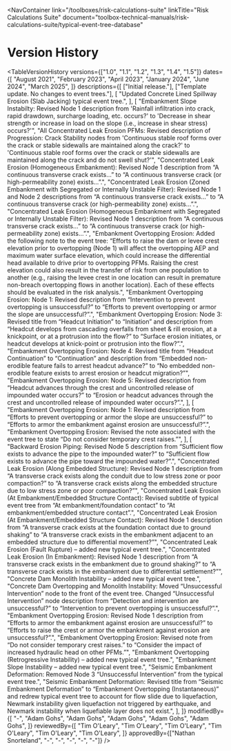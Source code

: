 
<NavContainer
  link="/toolboxes/risk-calculations-suite"
  linkTitle="Risk Calculations Suite"
  document="toolbox-technical-manuals/risk-calculations-suite/typical-event-tree-database"
></NavContainer>

# Version History

<TableVersionHistory
  versions={["1.0", "1.1", "1.2", "1.3", "1.4", "1.5"]}
  dates={[
    "August 2021",
    "February 2023",
    "April 2023",
    "January 2024",
    "June 2024",
    "March 2025",
  ]}
  descriptions={[
    ["Initial release."],
    ["Template update. No changes to event trees."],
    [
      "Updated Concrete Lined Spillway Erosion (Slab Jacking) typical event tree.",
    ],
    [
      "Embankment Slope Instabilty: Revised Node 1 description from 'Rainfall infiltration into crack, rapid drawdown, surcharge loading, etc. occurs?' to 'Decrease in shear strength or increase in load on the slope (i.e., increase in shear stress) occurs?'",
      "All Concentrated Leak Erosion PFMs: Revised description of Progression: Crack Stability nodes from 'Continuous stable roof forms over the crack or stable sidewalls are maintained along the crack?' to 'Continuous stable roof forms over the crack or stable sidewalls are maintained along the crack and do not swell shut?'",
      "Concentrated Leak Erosion (Homogeneous Embankment): Revised Node 1 description from “A continuous transverse crack exists…” to “A continuous transverse crack (or high-permeability zone) exists…”.",
      "Concentrated Leak Erosion (Zoned Embankment with Segregated or Internally Unstable Filter): Revised Node 1 and Node 2 descriptions from “A continuous transverse crack exists…” to “A continuous transverse crack (or high-permeability zone) exists…”.",
      "Concentrated Leak Erosion (Homogeneous Embankment with Segregated or Internally Unstable Filter): Revised Node 1 description from “A continuous transverse crack exists…” to “A continuous transverse crack (or high-permeability zone) exists…”.",
      "Embankment Overtopping Erosion: Added the following note to the event tree: “Efforts to raise the dam or levee crest elevation prior to overtopping (Node 1) will affect the overtopping AEP and maximum water surface elevation, which could increase the differential head available to drive prior to overtopping PFMs. Raising the crest elevation could also result in the transfer of risk from one population to another (e.g., raising the levee crest in one location can result in premature non-breach overtopping flows in another location). Each of these effects should be evaluated in the risk analysis.",
      "Embankment Overtopping Erosion: Node 1: Revised description from “Intervention to prevent overtopping is unsuccessful?” to “Efforts to prevent overtopping or armor the slope are unsuccessful?”.",
      "Embankment Overtopping Erosion: Node 3: Revised title from “Headcut Initiation” to “Initiation” and description from “Headcut develops from cascading overfalls from sheet & rill erosion, at a knickpoint, or at a protrusion into the flow?” to “Surface erosion initiates, or headcut develops at knick-point or protrusion into the flow?”.",
      "Embankment Overtopping Erosion: Node 4: Revised title from “Headcut Continuation” to “Continuation” and description from “Embedded non-erodible feature fails to arrest headcut advance?” to “No embedded non-erodible feature exists to arrest erosion or headcut migration?”",
      "Embankment Overtopping Erosion: Node 5: Revised description from “Headcut advances through the crest and uncontrolled release of impounded water occurs?” to “Erosion or headcut advances through the crest and uncontrolled release of impounded water occurs?”.",
    ],
    [
      "Embankment Overtopping Erosion: Node 1: Revised description from “Efforts to prevent overtopping or armor the slope are unsuccessful?” to “Efforts to armor the embankment against erosion are unsuccessful?”.",
      "Embankment Overtopping Erosion: Revised the note associated with the event tree to state “Do not consider temporary crest raises.”",
    ],
    [
      "Backward Erosion Piping: Revised Node 5 description from “Sufficient flow exists to advance the pipe to the impounded water?” to “Sufficient flow exists to advance the pipe toward the impounded water?”.",
      "Concentrated Leak Erosion (Along Embedded Structure): Revised Node 1 description from “A transverse crack exists along the conduit due to low stress zone or poor compaction?” to “A transverse crack exists along the embedded structure due to low stress zone or poor compaction?”",
      "Concentrated Leak Erosion (At Embankment/Embedded Structure Contact): Revised subtitle of typical event tree from “At embankment/foundation contact” to “At embankment/embedded structure contact”.",
      "Concentrated Leak Erosion (At Embankment/Embedded Structure Contact): Revised Node 1 description from “A transverse crack exists at the foundation contact due to ground shaking” to “A transverse crack exists in the embankment adjacent to an embedded structure due to differential movement?”",
      "Concentrated Leak Erosion (Fault Rupture) – added new typical event tree.",
      "Concentrated Leak Erosion (In Embankment): Revised Node 1 description from “A transverse crack exists in the embankment due to ground shaking?” to “A transverse crack exists in the embankment due to differential settlement?”",
      "Concrete Dam Monolith Instability – added new typical event tree.",
      "Concrete Dam Overtopping and Monolith Instability: Moved “Unsuccessful Intervention” node to the front of the event tree. Changed “Unsuccessful Intervention” node description from “Detection and intervention are unsuccessful?” to “Intervention to prevent overtopping is unsuccessful?”.",
      "Embankment Overtopping Erosion: Revised Node 1 description from “Efforts to armor the embankment against erosion are unsuccessful?” to “Efforts to raise the crest or armor the embankment against erosion are unsuccessful?”.",
      "Embankment Overtopping Erosion: Revised note from “Do not consider temporary crest raises.” to “Consider the impact of increased hydraulic head on other PFMs.”",
      "Embankment Overtopping (Retrogressive Instability) – added new typical event tree.",
      "Embankment Slope Instability – added new typical event tree.",
      "Seismic Embankment Deformation: Removed Node 3 “Unsuccessful Intervention” from the typical event tree.",
      "Seismic Embankment Deformation: Revised title from “Seismic Embankment Deformation” to “Embankment Overtopping (Instantaneous)” and redrew typical event tree to account for flow slide due to liquefaction, Newmark instability given liquefaction not triggered by earthquake, and Newmark instability when liquefiable layer does not exist.",
    ],
  ]}
  modifiedBy={[
    "-",
    "Adam Gohs",
    "Adam Gohs",
    "Adam Gohs",
    "Adam Gohs",
    "Adam Gohs",
  ]}
  reviewedBy={[
    "Tim O'Leary",
    "Tim O'Leary",
    "Tim O'Leary",
    "Tim O'Leary",
    "Tim O'Leary",
    "Tim O'Leary",
  ]}
  approvedBy={["Nathan Snorteland", "-", "-", "-", "-", "-"]}
/>
